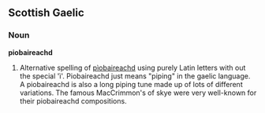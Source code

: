 ==Scottish Gaelic==

===Noun===
'''piobaireachd'''

# Alternative spelling of [[pìobaireachd]] using purely Latin letters with out the special 'ì'. Piobaireachd just means "piping" in the gaelic language. A piobaireachd is also a long piping tune made up of lots of different variations. The famous MacCrimmon's of skye were very well-known for their piobaireachd compositions.
